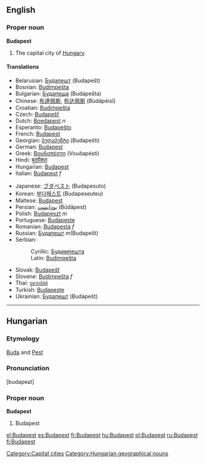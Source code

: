 {{wikipedia}}
==English==

===Proper noun===
'''Budapest'''
#The capital city of [[Hungary]].

====Translations====
{{top}}
*Belarusian: [[Будапешт]] (Budapešt)
*Bosnian: [[Budimpešta]] {{f}}
*Bulgarian: [[Будапеща]] (Budapešta)
*Chinese: [[布達佩斯]], [[布达佩斯]] (Bùdápèisī)
*Croatian: [[Budimpešta]]
*Czech: [[Budapešť]]
*Dutch: [[Boedapest]] ''n''
*Esperanto: [[Budapeŝto]]
*French: [[Budapest]]
*Georgian: [[ბუდაპეშტი]] (Budapešti)
*German: [[Budapest]]
*Greek: [[Βουδαπέστη]] (Vouðapésti)
*Hindi: [[बुदापैशत]]
*Hungarian: [[Budapest]]
*Italian: [[Budapest]] ''f''
{{mid}}
*Japanese: [[ブダペスト]] (Budapesuto)
*Korean: [[부다페스트]] (Budapeseuteu)
*Maltese: [[Budapest]]
*Persian: [[بوداپست]] (Būdāpest)
*Polish: [[Budapeszt]] ''m''
*Portuguese: [[Budapeste]]
*Romanian: [[Budapesta]] ''f''
*Russian: [[Будапешт]] ''m''(Budapešt)
*Serbian:
*:Cyrillic: [[Будимпешта]] {{f}}
*:Latin: [[Budimpešta]] {{f}}
*Slovak: [[Budapešť]]
*Slovene: [[Budimpešta]] ''f''
*Thai: [[บูดาเปสต์]]
*Turkish: [[Budapeşte]]
*Ukrainian: [[Будапешт]] (Budapešt)
{{bottom}}

[[Category:Capital cities]]

----
==Hungarian==

===Etymology===
[[Buda]] and [[Pest]]

===Pronunciation===
[budapeɕt]

===Proper noun===
'''Budapest'''
# Budapest

[[Category:Hungarian geographical nouns]]

[[el:Budapest]]
[[es:Budapest]]
[[fr:Budapest]]
[[hu:Budapest]]
[[pl:Budapest]]
[[ru:Budapest]]
[[fi:Budapest]]